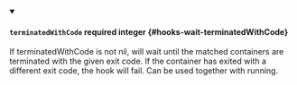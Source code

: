 
<details className="config-field" data-expandable="false" open>
<summary>

#### `terminatedWithCode` <span className="config-field-required" data-required="false">required</span> <span className="config-field-type">integer</span> <span className="config-field-default"></span> <span className="config-field-enum"></span> {#hooks-wait-terminatedWithCode}

If terminatedWithCode is not nil, will wait until the matched containers are terminated with the given exit code.
If the container has exited with a different exit code, the hook will fail. Can be used together with running.

</summary>



</details>
